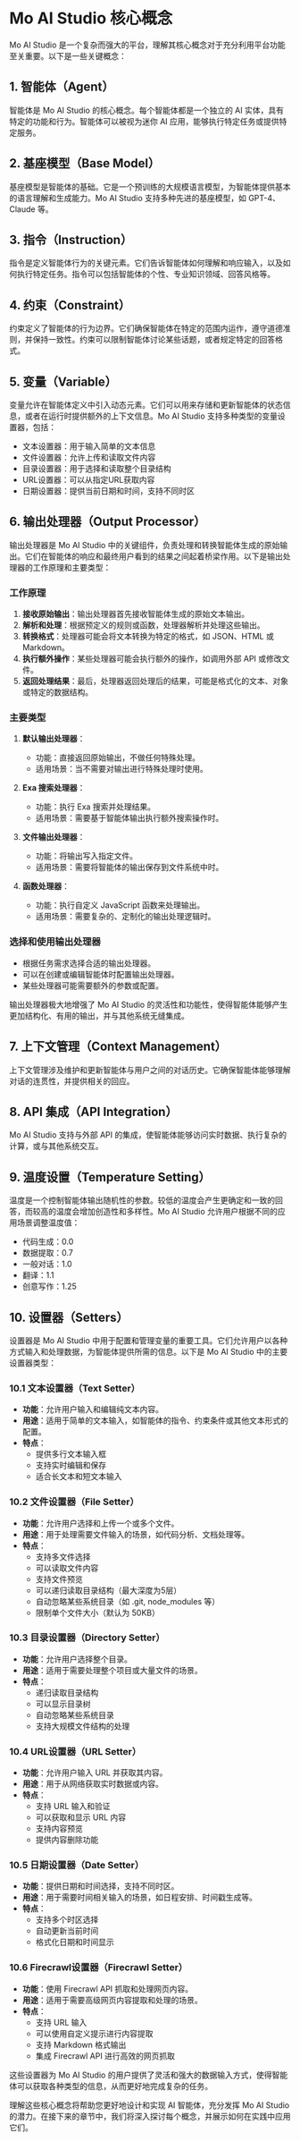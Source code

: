 # Mo AI Studio 核心概念

Mo AI Studio 是一个复杂而强大的平台，理解其核心概念对于充分利用平台功能至关重要。以下是一些关键概念：

## 1. 智能体（Agent）

智能体是 Mo AI Studio 的核心概念。每个智能体都是一个独立的 AI 实体，具有特定的功能和行为。智能体可以被视为迷你 AI 应用，能够执行特定任务或提供特定服务。

## 2. 基座模型（Base Model）

基座模型是智能体的基础。它是一个预训练的大规模语言模型，为智能体提供基本的语言理解和生成能力。Mo AI Studio 支持多种先进的基座模型，如 GPT-4、Claude 等。

## 3. 指令（Instruction）

指令是定义智能体行为的关键元素。它们告诉智能体如何理解和响应输入，以及如何执行特定任务。指令可以包括智能体的个性、专业知识领域、回答风格等。

## 4. 约束（Constraint）

约束定义了智能体的行为边界。它们确保智能体在特定的范围内运作，遵守道德准则，并保持一致性。约束可以限制智能体讨论某些话题，或者规定特定的回答格式。

## 5. 变量（Variable）

变量允许在智能体定义中引入动态元素。它们可以用来存储和更新智能体的状态信息，或者在运行时提供额外的上下文信息。Mo AI Studio 支持多种类型的变量设置器，包括：

- 文本设置器：用于输入简单的文本信息
- 文件设置器：允许上传和读取文件内容
- 目录设置器：用于选择和读取整个目录结构
- URL设置器：可以从指定URL获取内容
- 日期设置器：提供当前日期和时间，支持不同时区

## 6. 输出处理器（Output Processor）

输出处理器是 Mo AI Studio 中的关键组件，负责处理和转换智能体生成的原始输出。它们在智能体的响应和最终用户看到的结果之间起着桥梁作用。以下是输出处理器的工作原理和主要类型：

### 工作原理

1. **接收原始输出**：输出处理器首先接收智能体生成的原始文本输出。
2. **解析和处理**：根据预定义的规则或函数，处理器解析并处理这些输出。
3. **转换格式**：处理器可能会将文本转换为特定的格式，如 JSON、HTML 或 Markdown。
4. **执行额外操作**：某些处理器可能会执行额外的操作，如调用外部 API 或修改文件。
5. **返回处理结果**：最后，处理器返回处理后的结果，可能是格式化的文本、对象或特定的数据结构。

### 主要类型

1. **默认输出处理器**：
   - 功能：直接返回原始输出，不做任何特殊处理。
   - 适用场景：当不需要对输出进行特殊处理时使用。

2. **Exa 搜索处理器**：
   - 功能：执行 Exa 搜索并处理结果。
   - 适用场景：需要基于智能体输出执行额外搜索操作时。

3. **文件输出处理器**：
   - 功能：将输出写入指定文件。
   - 适用场景：需要将智能体的输出保存到文件系统中时。

4. **函数处理器**：
   - 功能：执行自定义 JavaScript 函数来处理输出。
   - 适用场景：需要复杂的、定制化的输出处理逻辑时。

### 选择和使用输出处理器

- 根据任务需求选择合适的输出处理器。
- 可以在创建或编辑智能体时配置输出处理器。
- 某些处理器可能需要额外的参数或配置。

输出处理器极大地增强了 Mo AI Studio 的灵活性和功能性，使得智能体能够产生更加结构化、有用的输出，并与其他系统无缝集成。

## 7. 上下文管理（Context Management）

上下文管理涉及维护和更新智能体与用户之间的对话历史。它确保智能体能够理解对话的连贯性，并提供相关的回应。

## 8. API 集成（API Integration）

Mo AI Studio 支持与外部 API 的集成，使智能体能够访问实时数据、执行复杂的计算，或与其他系统交互。

## 9. 温度设置（Temperature Setting）

温度是一个控制智能体输出随机性的参数。较低的温度会产生更确定和一致的回答，而较高的温度会增加创造性和多样性。Mo AI Studio 允许用户根据不同的应用场景调整温度值：

- 代码生成：0.0
- 数据提取：0.7
- 一般对话：1.0
- 翻译：1.1
- 创意写作：1.25

## 10. 设置器（Setters）

设置器是 Mo AI Studio 中用于配置和管理变量的重要工具。它们允许用户以各种方式输入和处理数据，为智能体提供所需的信息。以下是 Mo AI Studio 中的主要设置器类型：

### 10.1 文本设置器（Text Setter）

- **功能**：允许用户输入和编辑纯文本内容。
- **用途**：适用于简单的文本输入，如智能体的指令、约束条件或其他文本形式的配置。
- **特点**：
  - 提供多行文本输入框
  - 支持实时编辑和保存
  - 适合长文本和短文本输入

### 10.2 文件设置器（File Setter）

- **功能**：允许用户选择和上传一个或多个文件。
- **用途**：用于处理需要文件输入的场景，如代码分析、文档处理等。
- **特点**：
  - 支持多文件选择
  - 可以读取文件内容
  - 支持文件预览
  - 可以递归读取目录结构（最大深度为5层）
  - 自动忽略某些系统目录（如 .git, node_modules 等）
  - 限制单个文件大小（默认为 50KB）

### 10.3 目录设置器（Directory Setter）

- **功能**：允许用户选择整个目录。
- **用途**：适用于需要处理整个项目或大量文件的场景。
- **特点**：
  - 递归读取目录结构
  - 可以显示目录树
  - 自动忽略某些系统目录
  - 支持大规模文件结构的处理

### 10.4 URL设置器（URL Setter）

- **功能**：允许用户输入 URL 并获取其内容。
- **用途**：用于从网络获取实时数据或内容。
- **特点**：
  - 支持 URL 输入和验证
  - 可以获取和显示 URL 内容
  - 支持内容预览
  - 提供内容删除功能

### 10.5 日期设置器（Date Setter）

- **功能**：提供日期和时间选择，支持不同时区。
- **用途**：用于需要时间相关输入的场景，如日程安排、时间戳生成等。
- **特点**：
  - 支持多个时区选择
  - 自动更新当前时间
  - 格式化日期和时间显示

### 10.6 Firecrawl设置器（Firecrawl Setter）

- **功能**：使用 Firecrawl API 抓取和处理网页内容。
- **用途**：适用于需要高级网页内容提取和处理的场景。
- **特点**：
  - 支持 URL 输入
  - 可以使用自定义提示进行内容提取
  - 支持 Markdown 格式输出
  - 集成 Firecrawl API 进行高效的网页抓取

这些设置器为 Mo AI Studio 的用户提供了灵活和强大的数据输入方式，使得智能体可以获取各种类型的信息，从而更好地完成复杂的任务。

理解这些核心概念将帮助您更好地设计和实现 AI 智能体，充分发挥 Mo AI Studio 的潜力。在接下来的章节中，我们将深入探讨每个概念，并展示如何在实践中应用它们。